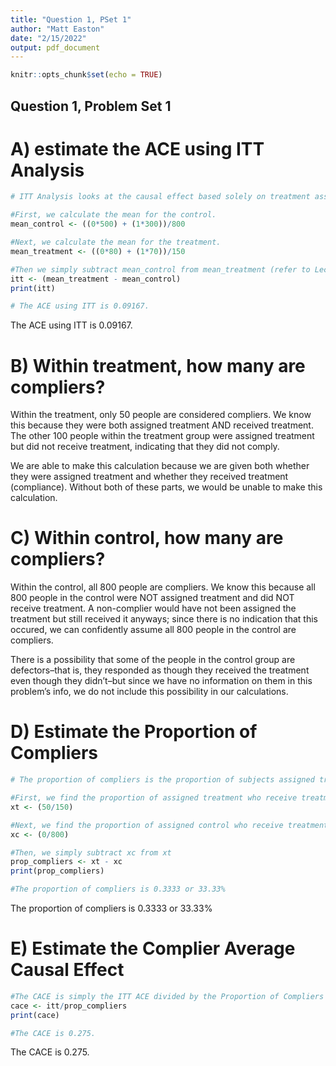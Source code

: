 ```yaml
---
title: "Question 1, PSet 1"
author: "Matt Easton"
date: "2/15/2022"
output: pdf_document
---
```


```r
knitr::opts_chunk$set(echo = TRUE)
```

## Question 1, Problem Set 1

# A) estimate the ACE using ITT Analysis
```r
# ITT Analysis looks at the causal effect based solely on treatment assignment.

#First, we calculate the mean for the control.
mean_control <- ((0*500) + (1*300))/800

#Next, we calculate the mean for the treatment. 
mean_treatment <- ((0*80) + (1*70))/150

#Then we simply subtract mean_control from mean_treatment (refer to Lecture 3 Slide 22)
itt <- (mean_treatment - mean_control)
print(itt)

# The ACE using ITT is 0.09167. 
```
The ACE using ITT is 0.09167.

# B) Within treatment, how many are compliers?
Within the treatment, only 50 people are considered compliers. We know this because they were both assigned treatment AND received treatment. The other 100 people within the treatment group were assigned treatment but did not receive treatment, indicating that they did not comply. 

We are able to make this calculation because we are given both whether they were assigned treatment and whether they received treatment (compliance). Without both of these parts, we would be unable to make this calculation.

# C) Within control, how many are compliers?
Within the control, all 800 people are compliers. We know this because all 800 people in the control were NOT assigned treatment and did NOT receive treatment. A non-complier would have not been assigned the treatment but still received it anyways; since there is no indication that this occured, we can confidently assume all 800 people in the control are compliers.

There is a possibility that some of the people in the control group are defectors--that is, they responded as though they received the treatment even though they didn't--but since we have no information on them in this problem's info, we do not include this possibility in our calculations.

# D) Estimate the Proportion of Compliers
```r
# The proportion of compliers is the proportion of subjects assigned treatment that receive treatment MINUS the proportion of subjets assigned control that instead receive treatment (refer to Lecture 3 slides 26-28)

#First, we find the proportion of assigned treatment who receive treatment 
xt <- (50/150)

#Next, we find the proportion of assigned control who receive treatment
xc <- (0/800)

#Then, we simply subtract xc from xt
prop_compliers <- xt - xc
print(prop_compliers)

#The proportion of compliers is 0.3333 or 33.33%
```
The proportion of compliers is 0.3333 or 33.33%

# E) Estimate the Complier Average Causal Effect
``` r
#The CACE is simply the ITT ACE divided by the Proportion of Compliers (refer to Lecture 3 slide 28)
cace <- itt/prop_compliers
print(cace)

#The CACE is 0.275.
```
The CACE is 0.275.
